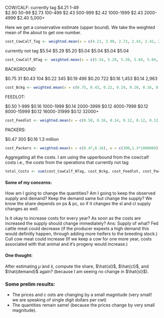 COW/CALF:
currently tag
$4.21 1-49               
$2.90 50-99
$2.73 100-499
$2.43 500-999
$2.42 1000-1999
$2.43 2000-4999
$2.40 5,000+

Here we get a conservative estimate (upper bound). We take the weighted mean of the about to get one number. 

```r
cost_CowCalf_Tag <- weighted.mean(x = c(4.21, 2.90, 2.73, 2.43, 2.42, 2.43, 2.40), w = c(50,99,499,999,1999,4999,5000))
```

currently not tag
$5.54
$5.29
$5.20
$5.04
$5.04
$5.04
$5.04

```r
cost_CowCalf_NTag <- weighted.mean(x = c(5.54, 5.29, 5.20, 5.04, 5.04, 5.04, 5.04), w = c(50,99,499,999,1999,4999,5000))
```


BACKGROUND:

$0.75  31
$0.43  104
$0.22  345
$0.19  496
$0.20  722
$0.16  1,453
$0.14  2,963



```r
cost_Bckg <- weighted.mean(x = c(0.75, 0.43, 0.22, 0.19, 0.20, 0.16, 0.14), w = c(31,104,345,496,722,1453,2963))
```

FEEDLOT:

$0.50  1-999
$0.16  1000-1999
$0.14  2000-3999
$0.12  4000-7999
$0.12  8000-15999
$0.12  16000-31999
$0.12  32000+

```r
cost_Feedlot <- weighted.mean(x = c(0.50, 0.16, 0.14, 0.12, 0.12, 0.12, 0.12), w = c(999,1999,3999,7999,15999,31999,32000))
```

PACKERS:

$0.47   300
$0.16   1.3 million

```r
cost_Packers <- weighted.mean(x = c(0.47,0.16), w = c(300,1.3*1000000))
```



Aggregating all the costs. I am using the upperbound from the cow/calf costs i.e., the costs from the operations that currently not tag

```r
total_Costs <- sum(cost_CowCalf_NTag, cost_Bckg, cost_Feedlot, cost_Packers)
```











#### Some of my concerns:

How am I going to change the quantities? 
Am I going to keep the observed supply and demand?
Keep the demand same but change the supply?
We know the share depends on ps & pc, so if it changes the sl and cl supply changes as well.

Is it okay to increase costs for every year?
    As soon as the costs are increased the supply should change immediately?
      Ans: Supply of what? 
              Fed cattle meat could decrease (if the producer expexts a high demand this would definitly happen, 
                                                through adding more heifers to the breeding stock.)
              Cull cow meat could increase (If we keep a cow for one more year, costs associated with that animal and 
                                              it's progeny would increase.)
                                              
                                              
                                              
#### One thought:
After estimating $\tilde{\mu}$ and $\tilde{s}$, compute the share, $\hat{sl}$, $\hat{cl}$, and $\hat{demand}$ again? (because I am seeing no change in $\hat{sl}$).


### Some prelim results:
* The prices and c osts are changing by a small magnitude (very small! we are speaking of single digit dollars per cwt)
* The quantities remain same! (because the prices change by very small magnitude).





